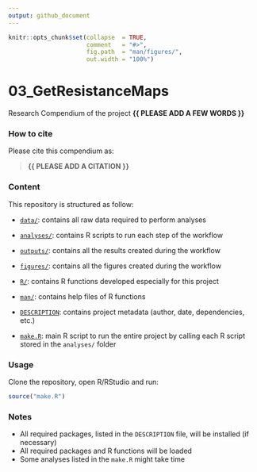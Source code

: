 ```yaml
---
output: github_document
---
```


<!-- README.md is generated from README.Rmd. Please edit that file -->


```r
knitr::opts_chunk$set(collapse  = TRUE,
                      comment   = "#>",
                      fig.path  = "man/figures/",
                      out.width = "100%")
```



# 03_GetResistanceMaps


<!-- badges: start -->
<!-- badges: end -->


Research Compendium of the project **{{ PLEASE ADD A FEW WORDS }}**



### How to cite

Please cite this compendium as: 

> **{{ PLEASE ADD A CITATION }}**



### Content

This repository is structured as follow:

- [`data/`](https://github.com/mcpri3/03_GetResistanceMaps/tree/master/data):
contains all raw data required to perform analyses

- [`analyses/`](https://github.com/mcpri3/03_GetResistanceMaps/tree/{{branch}}/analyses/):
contains R scripts to run each step of the workflow

- [`outputs/`](https://github.com/mcpri3/03_GetResistanceMaps/tree/{{branch}}/outputs):
contains all the results created during the workflow

- [`figures/`](https://github.com/mcpri3/03_GetResistanceMaps/tree/{{branch}}/figures):
contains all the figures created during the workflow

- [`R/`](https://github.com/mcpri3/03_GetResistanceMaps/tree/{{branch}}/R):
contains R functions developed especially for this project

- [`man/`](https://github.com/mcpri3/03_GetResistanceMaps/tree/{{branch}}/man):
contains help files of R functions

- [`DESCRIPTION`](https://github.com/mcpri3/03_GetResistanceMaps/tree/{{branch}}/DESCRIPTION):
contains project metadata (author, date, dependencies, etc.)

- [`make.R`](https://github.com/mcpri3/03_GetResistanceMaps/tree/{{branch}}/make.R):
main R script to run the entire project by calling each R script stored in the `analyses/` folder



### Usage

Clone the repository, open R/RStudio and run:

```r
source("make.R")
```



### Notes

- All required packages, listed in the `DESCRIPTION` file, will be installed (if necessary)
- All required packages and R functions will be loaded
- Some analyses listed in the `make.R` might take time
